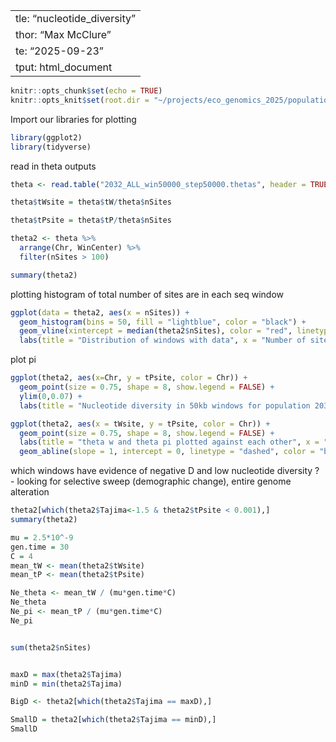   ---
title: "nucleotide_diversity"
author: "Max McClure"
date: "2025-09-23"
output: html_document
---

```r
knitr::opts_chunk$set(echo = TRUE) 
knitr::opts_knit$set(root.dir = "~/projects/eco_genomics_2025/population_genomics/myresults/ANGSD/diversity")
```

Import our libraries for plotting

```r
library(ggplot2)
library(tidyverse)

```

read in theta outputs

```r
theta <- read.table("2032_ALL_win50000_step50000.thetas", header = TRUE, sep = "\t")

```

```r
theta$tWsite = theta$tW/theta$nSites

theta$tPsite = theta$tP/theta$nSites
```

```r
theta2 <- theta %>%
  arrange(Chr, WinCenter) %>%
  filter(nSites > 100)

summary(theta2)
```

plotting histogram of total number of sites are in each seq window
```r
ggplot(data = theta2, aes(x = nSites)) +
  geom_histogram(bins = 50, fill = "lightblue", color = "black") +
  geom_vline(xintercept = median(theta2$nSites), color = "red", linetype = "dashed") +
  labs(title = "Distribution of windows with data", x = "Number of sites in 50kb window", y = "Frequency") 
```

plot pi

```r

ggplot(theta2, aes(x=Chr, y = tPsite, color = Chr)) +
  geom_point(size = 0.75, shape = 8, show.legend = FALSE) +
  ylim(0,0.07) +
  labs(title = "Nucleotide diversity in 50kb windows for population 2032", x = "Scaffold", y = "Theta-pi")

```


```r
ggplot(theta2, aes(x = tWsite, y = tPsite, color = Chr)) +
  geom_point(size = 0.75, shape = 8, show.legend = FALSE) +
  labs(title = "theta w and theta pi plotted against each other", x = "theta-W", y = "theta-pi") + 
  geom_abline(slope = 1, intercept = 0, linetype = "dashed", color = "black")
```


which windows have evidence of negative D and low nucleotide diversity ?
 - looking for selective sweep (demographic change), entire genome alteration
```r
theta2[which(theta2$Tajima<-1.5 & theta2$tPsite < 0.001),]
summary(theta2)
```





```r
mu = 2.5*10^-9
gen.time = 30
C = 4
mean_tW <- mean(theta2$tWsite)
mean_tP <- mean(theta2$tPsite)

Ne_theta <- mean_tW / (mu*gen.time*C)
Ne_theta
Ne_pi <- mean_tP / (mu*gen.time*C)
Ne_pi


sum(theta2$nSites)


maxD = max(theta2$Tajima)
minD = min(theta2$Tajima)

BigD <- theta2[which(theta2$Tajima == maxD),]

SmallD = theta2[which(theta2$Tajima == minD),]
SmallD
```













